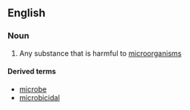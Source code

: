 ==English==

===Noun===
{{wikipedia}}
{{en-noun}}

# Any substance that is harmful to [[microorganism]]s

====Derived terms====
*[[microbe]]
*[[microbicidal]]